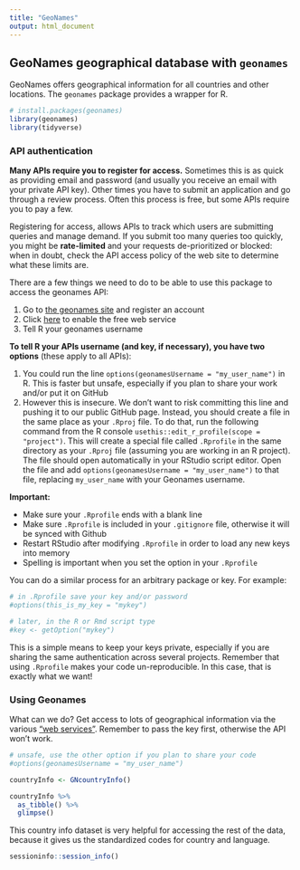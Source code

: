 ```yaml
---
title: "GeoNames"
output: html_document
---
```


## GeoNames geographical database with `geonames`

GeoNames offers geographical information for all countries and other locations. The `geonames` package provides a wrapper for R.

```r
# install.packages(geonames)
library(geonames)
library(tidyverse)
```

### API authentication

**Many APIs require you to register for access.** Sometimes this is as quick as providing email and password (and usually you receive an email with your private API key). Other times you have to submit an application and go through a review process. Often this process is free, but some APIs require you to pay a few. 

Registering for access, allows APIs to track which users are submitting queries and manage demand. If you submit too many queries too quickly, you might be **rate-limited** and your requests de-prioritized or blocked: when in doubt, check the API access policy of the web site to determine what these limits are.

There are a few things we need to do to be able to use this package to access the geonames API:

1. Go to [the geonames site](http://www.geonames.org/login/) and register an account 
2. Click [here](http://www.geonames.org/enablefreewebservice) to enable the free web service
3. Tell R your geonames username

**To tell R your APIs username (and key, if necessary), you have two options** (these apply to all APIs):

1. You could run the line `options(geonamesUsername = "my_user_name")` in R. This is faster but unsafe, especially if you plan to share your work and/or put it on GitHub
1. However this is insecure. We don't want to risk committing this line and pushing it to our public GitHub page. Instead, you should create a file in the same place as your `.Rproj` file. To do that, run the following command from the R console `usethis::edit_r_profile(scope = "project")`. This will create a special file called `.Rprofile` in the same directory as your `.Rproj` file (assuming you are working in an R project). The file should open automatically in your RStudio script editor. Open the file and add `options(geonamesUsername = "my_user_name")` to that file, replacing `my_user_name` with your Geonames username.

**Important:**

* Make sure your `.Rprofile` ends with a blank line
* Make sure `.Rprofile` is included in your `.gitignore` file, otherwise it will be synced with Github
* Restart RStudio after modifying `.Rprofile` in order to load any new keys into memory
* Spelling is important when you set the option in your `.Rprofile`

You can do a similar process for an arbitrary package or key. For example:

```r
# in .Rprofile save your key and/or password
#options(this_is_my_key = "mykey")

# later, in the R or Rmd script type
#key <- getOption("mykey")
```

This is a simple means to keep your keys private, especially if you are sharing the same authentication across several projects. Remember that using `.Rprofile` makes your code un-reproducible. In this case, that is exactly what we want!

### Using Geonames

What can we do? Get access to lots of geographical information via the various ["web services"](http://www.geonames.org/export/ws-overview.html). Remember to pass the key first, otherwise the API won't work.

```r
# unsafe, use the other option if you plan to share your code
#options(geonamesUsername = "my_user_name")
```

```r
countryInfo <- GNcountryInfo()
```

```r
countryInfo %>%
  as_tibble() %>%
  glimpse()
```

This country info dataset is very helpful for accessing the rest of the data, because it gives us the standardized codes for country and language.  
```r
sessioninfo::session_info()
```
